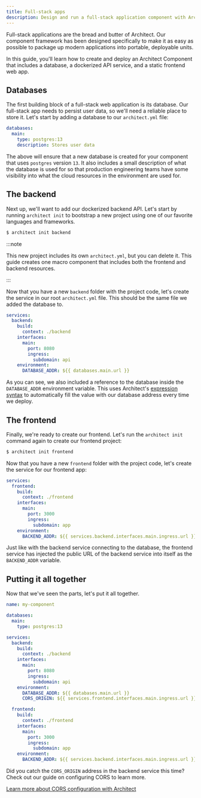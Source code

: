 ```yaml
---
title: Full-stack apps
description: Design and run a full-stack application component with Architect
---
```


Full-stack applications are the bread and butter of Architect. Our component framework has been
designed specifically to make it as easy as possible to package up modern applications into
portable, deployable units.

In this guide, you'll learn how to create and deploy an Architect Component that includes a
database, a dockerized API service, and a static frontend web app.

## Databases

The first building block of a full-stack web application is its database. Our full-stack app needs
to persist user data, so we'll need a reliable place to store it. Let's start by adding a database
to our `architect.yml` file:

```yaml architect.yml
databases:
  main:
    type: postgres:13
    description: Stores user data
```

The above will ensure that a new database is created for your component that uses `postgres` version
`13`. It also includes a small description of what the database is used for so that production
engineering teams have some visibility into what the cloud resources in the environment are used
for.

## The backend

Next up, we'll want to add our dockerized backend API. Let's start by running `architect init` to
bootstrap a new project using one of our favorite languages and frameworks.

```sh
$ architect init backend
```

:::note

This new project includes its own `architect.yml`, but you can delete it. This guide creates one
macro component that includes both the frontend and backend resources.

:::

Now that you have a new `backend` folder with the project code, let's create the service in our root
`architect.yml` file. This should be the same file we added the database to.

```yaml architect.yml
services:
  backend:
    build:
      context: ./backend
    interfaces:
      main:
        port: 8080
        ingress:
          subdomain: api
    environment:
      DATABASE_ADDR: ${{ databases.main.url }}
```

As you can see, we also included a reference to the database inside the `DATABASE_ADDR` environment
variable. This uses Architect's [expression syntax](/components/architect-yml) to automatically fill
the value with our database address every time we deploy.

## The frontend

Finally, we're ready to create our frontend. Let's run the `architect init` command again to create
our frontend project:

```sh
$ architect init frontend
```

Now that you have a new `frontend` folder with the project code, let's create the service for our
frontend app:

```yaml architect.yml
services:
  frontend:
    build:
      context: ./frontend
    interfaces:
      main:
        port: 3000
        ingress:
          subdomain: app
    environment:
      BACKEND_ADDR: ${{ services.backend.interfaces.main.ingress.url }}
```

Just like with the backend service connecting to the database, the frontend service has injected the
public URL of the backend service into itself as the `BACKEND_ADDR` variable.

## Putting it all together

Now that we've seen the parts, let's put it all together.

```yaml
name: my-component

databases:
  main:
    type: postgres:13

services:
  backend:
    build:
      context: ./backend
    interfaces:
      main:
        port: 8080
        ingress:
          subdomain: api
    environment:
      DATABASE_ADDR: ${{ databases.main.url }}
      CORS_ORIGIN: ${{ services.frontend.interfaces.main.ingress.url }}

  frontend:
    build:
      context: ./frontend
    interfaces:
      main:
        port: 3000
        ingress:
          subdomain: app
    environment:
      BACKEND_ADDR: ${{ services.backend.interfaces.main.ingress.url }}
```

Did you catch the `CORS_ORIGIN` address in the backend service this time? Check out our guide on
configuring CORS to learn more.

[Learn more about CORS configuration with Architect](/guides/cors)
